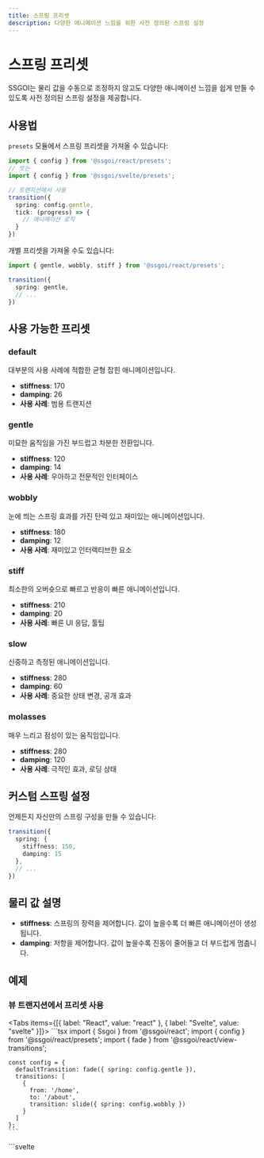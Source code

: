 ```yaml
---
title: 스프링 프리셋
description: 다양한 애니메이션 느낌을 위한 사전 정의된 스프링 설정
---
```


# 스프링 프리셋

SSGOI는 물리 값을 수동으로 조정하지 않고도 다양한 애니메이션 느낌을 쉽게 만들 수 있도록 사전 정의된 스프링 설정을 제공합니다.

## 사용법

`presets` 모듈에서 스프링 프리셋을 가져올 수 있습니다:

```typescript
import { config } from '@ssgoi/react/presets';
// 또는
import { config } from '@ssgoi/svelte/presets';

// 트랜지션에서 사용
transition({
  spring: config.gentle,
  tick: (progress) => {
    // 애니메이션 로직
  }
})
```

개별 프리셋을 가져올 수도 있습니다:

```typescript
import { gentle, wobbly, stiff } from '@ssgoi/react/presets';

transition({
  spring: gentle,
  // ...
})
```

## 사용 가능한 프리셋

### default
대부분의 사용 사례에 적합한 균형 잡힌 애니메이션입니다.
- **stiffness**: 170
- **damping**: 26
- **사용 사례**: 범용 트랜지션

### gentle
미묘한 움직임을 가진 부드럽고 차분한 전환입니다.
- **stiffness**: 120
- **damping**: 14
- **사용 사례**: 우아하고 전문적인 인터페이스

### wobbly
눈에 띄는 스프링 효과를 가진 탄력 있고 재미있는 애니메이션입니다.
- **stiffness**: 180
- **damping**: 12
- **사용 사례**: 재미있고 인터랙티브한 요소

### stiff
최소한의 오버슛으로 빠르고 반응이 빠른 애니메이션입니다.
- **stiffness**: 210
- **damping**: 20
- **사용 사례**: 빠른 UI 응답, 툴팁

### slow
신중하고 측정된 애니메이션입니다.
- **stiffness**: 280
- **damping**: 60
- **사용 사례**: 중요한 상태 변경, 공개 효과

### molasses
매우 느리고 점성이 있는 움직임입니다.
- **stiffness**: 280
- **damping**: 120
- **사용 사례**: 극적인 효과, 로딩 상태

## 커스텀 스프링 설정

언제든지 자신만의 스프링 구성을 만들 수 있습니다:

```typescript
transition({
  spring: {
    stiffness: 150,
    damping: 15
  },
  // ...
})
```

## 물리 값 설명

- **stiffness**: 스프링의 장력을 제어합니다. 값이 높을수록 더 빠른 애니메이션이 생성됩니다.
- **damping**: 저항을 제어합니다. 값이 높을수록 진동이 줄어들고 더 부드럽게 멈춥니다.

## 예제

### 뷰 트랜지션에서 프리셋 사용

<Tabs items={[{ label: "React", value: "react" }, { label: "Svelte", value: "svelte" }]}>
  <TabPanel value="react">
    ```tsx
    import { Ssgoi } from '@ssgoi/react';
    import { config } from '@ssgoi/react/presets';
    import { fade } from '@ssgoi/react/view-transitions';

    const config = {
      defaultTransition: fade({ spring: config.gentle }),
      transitions: [
        {
          from: '/home',
          to: '/about',
          transition: slide({ spring: config.wobbly })
        }
      ]
    };
    ```
  </TabPanel>
  <TabPanel value="svelte">
    ```svelte
    <script>
      import { Ssgoi } from '@ssgoi/svelte';
      import { config } from '@ssgoi/svelte/presets';
      import { fade, slide } from '@ssgoi/svelte/view-transitions';

      const config = {
        defaultTransition: fade({ spring: config.gentle }),
        transitions: [
          {
            from: '/home',
            to: '/about',
            transition: slide({ spring: config.wobbly })
          }
        ]
      };
    </script>

    <Ssgoi {config}>
      <slot />
    </Ssgoi>
    ```
  </TabPanel>
</Tabs>

### 요소 트랜지션에서 프리셋 사용

<Tabs items={[{ label: "React", value: "react" }, { label: "Svelte", value: "svelte" }]}>
  <TabPanel value="react">
    ```tsx
    import { transition } from '@ssgoi/react';
    import { config } from '@ssgoi/react/presets';

    const fadeIn = transition({
      spring: config.slow,
      tick: (progress) => ({
        opacity: progress,
        transform: `translateY(${(1 - progress) * 20}px)`
      })
    });
    ```
  </TabPanel>
  <TabPanel value="svelte">
    ```svelte
    <script>
      import { transition } from '@ssgoi/svelte';
      import { config } from '@ssgoi/svelte/presets';

      const fadeIn = {
        spring: config.slow,
        tick: (progress) => ({
          opacity: progress,
          transform: `translateY(${(1 - progress) * 20}px)`
        })
      };
    </script>

    <div use:transition={{ key: 'fade-in', ...fadeIn }}>
      컨텐츠
    </div>
    ```
  </TabPanel>
</Tabs>
